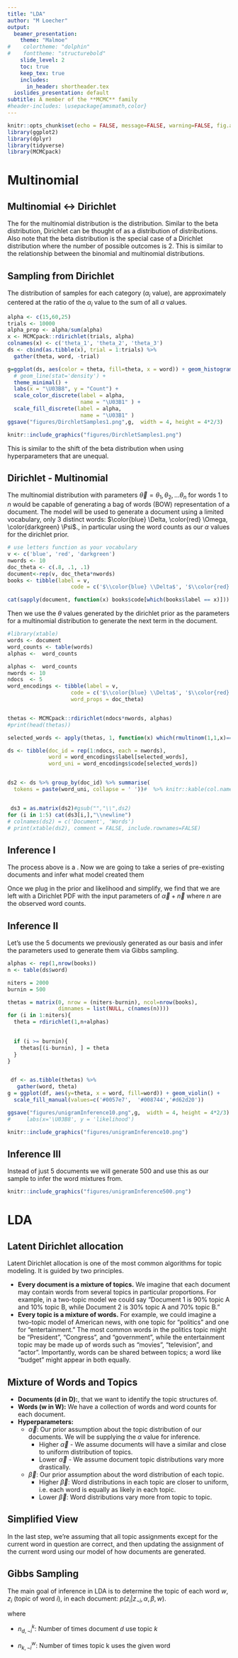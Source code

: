 ```yaml
---
title: "LDA"
author: "M Loecher"
output:
  beamer_presentation:
    theme: "Malmoe"
#    colortheme: "dolphin"
#    fonttheme: "structurebold"
    slide_level: 2
    toc: true
    keep_tex: true
    includes: 
      in_header: shortheader.tex
  ioslides_presentation: default
subtitle: A member of the **MCMC** family
#header-includes: \usepackage{amsmath,color}
---
```


```r
knitr::opts_chunk$set(echo = FALSE, message=FALSE, warning=FALSE, fig.align = "center")#, fig.height=4, fig.width=6) 
library(ggplot2)
library(dplyr)
library(tidyverse)
library(MCMCpack)
```

# Multinomial

## Multinomial <-> Dirichlet

\footnotesize
\textbf{How Multinomial and Bernoulli Relate}

\begin{equation}
f(x)=\dfrac{n!}{x_1!x_2!\cdots x_K!}\theta_1^{x_1} \theta_2^{x_2} \cdots \theta_k^{x_K}
\end{equation}

The \textbf{conjugate prior} for the multinomial distribution is the \textbf{Dirichlet} distribution. Similar
to the beta distribution, Dirichlet can be thought of as a distribution of distributions. Also note that the beta distribution is the special case of a Dirichlet distribution where the number of possible outcomes is 2. This is similar to the relationship between the binomial and multinomial distributions. 


\begin{equation}
Dir(\overrightarrow{\theta}|\overrightarrow{\alpha})=
{ 
  {\Gamma {\bigl (}\sum _{i=1}^{K}\alpha _{i}{\bigr )}}
  \over{\prod _{i=1}^{K}\Gamma (\alpha _{i})}
}
\prod _{i=1}^{K}\theta_{i}^{\alpha _{i}-1} =
{ 
  1 \over B(\alpha)
}
\prod _{i=1}^{K}\theta_{i}^{\alpha _{i}-1} 
\end{equation}

## Sampling from Dirichlet

\footnotesize

The distribution of samples for each category ($\alpha_{i}$ value), are approximately centered at the ratio of the $\alpha_{i}$ value to the sum of all $\alpha$ values.

```r
alpha <- c(15,60,25)
trials <- 10000
alpha_prop <- alpha/sum(alpha)
x <- MCMCpack::rdirichlet(trials, alpha)
colnames(x) <- c('theta_1', 'theta_2', 'theta_3')
ds <- cbind(as.tibble(x), trial = 1:trials) %>% 
  gather(theta, word, -trial)

g=ggplot(ds, aes(color = theta, fill=theta, x = word)) + geom_histogram(position='identity', alpha = 0.1) +
  # geom_line(stat='density') + 
  theme_minimal() + 
  labs(x = "\U03B8", y = "Count") + 
  scale_color_discrete(label = alpha,
                       name = "\U03B1" ) +
  scale_fill_discrete(label = alpha,
                       name = "\U03B1" )
ggsave("figures/DirchletSamples1.png",g,  width = 4, height = 4*2/3)
```
```r
knitr::include_graphics("figures/DirchletSamples1.png")
```

This is similar to the shift of the beta distribution when using hyperparameters that are unequal.

## Dirichlet - Multinomial

\footnotesize

The multinomial distribution with parameters $\overrightarrow{\theta} = \theta_{1}, \theta_{2}, ... \theta_{n}$ for words $1$ to $n$ would be capable of generating a bag of words (BOW) representation of a document. The model will be used to generate a document using a limited vocabulary, only 3 distinct words:  $\color{blue} \Delta, \color{red} \Omega, \color{darkgreen} \Psi$., in particular using the word counts as our $\alpha$ values for the dirichlet   prior. 
```r
# use letters function as your vocabulary
v <- c('blue', 'red', 'darkgreen')
nwords <- 10
doc_theta <- c(.8, .1, .1)
document<-rep(v, doc_theta*nwords)
books <- tibble(label = v, 
                    code = c('$\\color{blue} \\Delta$', '$\\color{red} \\Omega$', '$\\color{darkgreen} \\Psi$'))

cat(sapply(document, function(x) books$code[which(books$label == x)]))
``` 

Then we use the $\theta$ values generated by the dirichlet prior as the parameters for a multinomial distribution to generate the next term in the document.


```r
#library(xtable)
words <- document
word_counts <- table(words)
alphas <-  word_counts

alphas <-  word_counts
nwords <- 10
ndocs  <- 5
word_encodings <- tibble(label = v, 
                    code = c('$\\color{blue} \\Delta$', '$\\color{red} \\Omega$', '$\\color{darkgreen} \\Psi$'),
                    word_props = doc_theta)


thetas <- MCMCpack::rdirichlet(ndocs*nwords, alphas)
#print(head(thetas))

selected_words <- apply(thetas, 1, function(x) which(rmultinom(1,1,x)==1))

ds <- tibble(doc_id = rep(1:ndocs, each = nwords),
             word = word_encodings$label[selected_words], 
             word_uni = word_encodings$code[selected_words])


ds2 <- ds %>% group_by(doc_id) %>% summarise(
  tokens = paste(word_uni, collapse = ' '))#  %>% knitr::kable(col.names = c('Document', 'Words'), format = "latex") 


 ds3 = as.matrix(ds2)#gsub("","\\",ds2)
for (i in 1:5) cat(ds3[i,],"\\newline")
# colnames(ds2) = c('Document', 'Words')
# print(xtable(ds2), comment = FALSE, include.rownames=FALSE)
```

## Inference I

\footnotesize
The process above is a \textbf{generative model}. Now we are going to take a series of pre-existing documents and infer what model created them

Once we plug in the prior and likelihood and simplify, we find that we are left with a Dirichlet PDF with the input parameters of $\overrightarrow{\alpha} + \overrightarrow{n}$ where _n_ are the observed word counts.  

\begin{equation}
\begin{aligned}
p(\theta|D) &\propto p(D|\theta)p(\theta)\\
&\propto \prod _{i=1}^{K}\theta^{n(k)} { 
  {\Gamma {\bigl (}\sum _{i=1}^{K}\alpha _{i}{\bigr )}}
  \over{\prod _{i=1}^{K}\Gamma (\alpha _{i})}
}
\prod _{i=1}^{K}\theta_{i}^{\alpha _{i}-1} \\
&\propto{ 
  {\Gamma {\bigl (}\sum _{i=1}^{K}\alpha _{i}{\bigr )}}
  \over{\prod _{i=1}^{K}\Gamma (\alpha _{i})}
}\prod _{i=1}^{K}\theta_{i}^{\alpha _{i}+n_{k}-1} \\
&\propto Dir(\overrightarrow{\alpha} + \overrightarrow{n})
\end{aligned}
\end{equation}

## Inference II

Let's use the 5 documents we previously generated as our basis and infer the parameters used to generate them via Gibbs sampling. 

```r

alphas <- rep(1,nrow(books))
n <- table(ds$word)

niters = 2000
burnin = 500

thetas = matrix(0, nrow = (niters-burnin), ncol=nrow(books), 
                dimnames = list(NULL, c(names(n))))
for (i in 1:niters){
  theta = rdirichlet(1,n+alphas)

  
  if (i >= burnin){
    thetas[(i-burnin), ] = theta
  }
}


 df <- as.tibble(thetas) %>% 
   gather(word, theta)
g = ggplot(df, aes(y=theta, x = word, fill=word)) + geom_violin() +
  scale_fill_manual(values=c('#0057e7',  '#008744','#d62d20'))

ggsave("figures/unigramInference10.png",g,  width = 4, height = 4*2/3)
#     labs(x='\U03B8', y = 'likelihood') 

```

```r

knitr::include_graphics("figures/unigramInference10.png")
```

## Inference III

Instead of just 5 documents we will generate 500 and use this as our sample to infer the word mixtures from.  

```r

knitr::include_graphics("figures/unigramInference500.png")
```

# LDA

## Latent Dirichlet allocation

\footnotesize

Latent Dirichlet allocation is one of the most common algorithms for topic modeling. It is guided by two principles.

* **Every document is a mixture of topics.** We imagine that each document may contain words from several topics in particular proportions. For example, in a two-topic model we could say "Document 1 is 90% topic A and 10% topic B, while Document 2 is 30% topic A and 70% topic B."
* **Every topic is a mixture of words.** For example, we could imagine a two-topic model of American news, with one topic for "politics" and one for "entertainment." The most common words in the politics topic might be "President", "Congress", and "government", while the entertainment topic may be made up of words such as "movies", "television", and "actor". Importantly, words can be shared between topics; a word like "budget" might appear in both equally.


## Mixture of Words **and** Topics

\footnotesize

* **Documents (d in D):**, that we want to identify the topic structures of. 
* **Words (w in W):** We have a collection of words and word counts for each document. 
* **Hyperparameters:**
    * $\overrightarrow{\alpha}$: Our prior assumption about the topic distribution of our documents. We will be supplying the $\alpha$ value for inference. 
        * Higher $\overrightarrow{\alpha}$ - We assume documents will have a similar and close to uniform distribution of topics.
        * Lower $\overrightarrow{\alpha}$ - We assume document topic distributions vary more drastically. 
    * $\overrightarrow{\beta}$: Our prior assumption about the word distribution of each topic. 
        * Higher $\overrightarrow{\beta}$: Word distributions in each topic are closer to uniform, i.e. each word is equally as likely in each topic.
        * Lower $\overrightarrow{\beta}$: Word distributions vary more from topic to topic. 


## Simplified View

\footnotesize
\begin{itemize}
\item Go through each document $d$, and randomly assign each word in the document to one of the $K$ topics.
\item For each document $d$, 
   \begin{itemize}
      \item For each word $w$ in $d$, and each topic $t$, compute: 
      \begin{enumerate}
        \item $p( t |  d)$ =  proportion of words in document $d$ that are currently assigned to topic $t$, and        
        \item $p( w |  t)$ =  proportion of assignments to topic $t$ over all documents that come from this word $w$.
        \item Reassign $w$ a new topic $t$ with the probability that topic $t$ generated word $w$: $p( t |  d) \cdot p( w |  t)$
      \end{enumerate}
    \end{itemize}   
\end{itemize}    


In the last step, we’re assuming that all topic assignments except for the current word in question are correct, and then updating the assignment of the current word using our model of how documents are generated.

## Gibbs Sampling

The main goal of inference in LDA is to determine the topic of each word $w$, $z_{i}$ (topic of word _i_), in each document: $p(z_{i}|z_{\neg i}, \alpha, \beta, w)$.

\begin{equation}
\begin{aligned}
p(z_{i}|z_{\neg i}, w) & \propto \overbrace{ {n_{d,\neg i}^{k} + \alpha_{k} \over 
  \sum_{k} n_{d,\neg i}^{k} + \alpha_{k}} }^{document-topic} \cdot \overbrace{ {n_{k,\neg i}^{w} + \beta_{w} \over 
  \sum_{w} n_{k,\neg i}^{w} + \beta_{w}}}^{topic-word} 
\end{aligned}
\end{equation}

where 

* $n_{d,\neg i}^{k}$: Number of times document $d$ use topic $k$

* $n_{k,\neg i}^{w}$: Number of times topic k uses the given word



